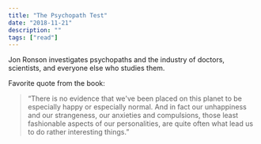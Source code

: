 ```yaml
---
title: "The Psychopath Test"
date: "2018-11-21"
description: ""
tags: ["read"]
---
```


Jon Ronson investigates psychopaths and the industry of doctors, scientists, and everyone else who studies them.

Favorite quote from the book:

> “There is no evidence that we've been placed on this planet to be especially happy or especially normal. And in fact our unhappiness and our strangeness, our anxieties and compulsions, those least fashionable aspects of our personalities, are quite often what lead us to do rather interesting things.”
